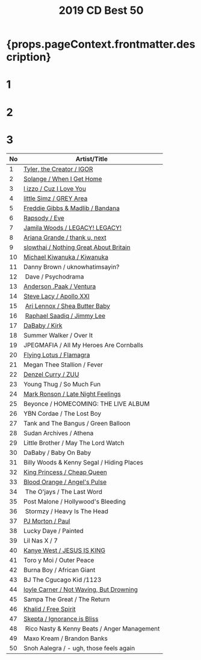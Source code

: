 ﻿---
title: 2019 CD Best 50
tabs: ['2019', '2018']
description: 2019 Black Music Best 50 by planet.ky
---


<h1> {props.pageContext.frontmatter.description} </h1>

<Row>

<Column colMd={4} colLg={4} noGutterMdLeft>
<h1>1</h1>
<Review1 />
</Column>
<Column colMd={4} colLg={4} noGutterMdLeft>
<h1>2</h1>
<Review2 /> 
</Column>
<Column colMd={4} colLg={4} noGutterMdLeft>
<h1>3</h1>
<Review3 /> 
</Column>

</Row>

| No | Artist/Title                                                                      | 
| -- | --------------------------------------------------------------------------------- | 
| 1  | [Tyler, the Creator / IGOR](http://planetky.com/tyler4.htm)                       |  
| 2  | [Solange / When I Get Home](http://planetky.com/solange4.htm)                     | 
| 3  | [l izzo / Cuz I Love You](http://planetky.com/lizzo1.htm)                         |
| 4  | [little Simz / GREY Area](http://planetky.com/littlesimz1.htm)                    |
| 5  | [Freddie Gibbs &amp; Madlib / Bandana](http://planetky.com/fgibbsandmadlib2.htm)  |
| 6  | [Rapsody / Eve](http://planetky.com/rapsody2.htm)                                 |
| 7  | [Jamila Woods / LEGACY! LEGACY!](http://planetky.com/jamilawoods2.htm)            |
| 8  | [Ariana Grande / thank u, next](http://planetky.com/arianagrande5.htm)            |
| 9  | [slowthai / Nothing Great About Britain](http://planetky.com/slowthai1.htm)       |
| 10 | [Michael Kiwanuka / Kiwanuka](http://planetky.com/mkiwanuka3.htm)                 |
| 11 | Danny Brown / uknowhatimsayin?                                                    |                
| 12 | Dave / Psychodrama                                                                |
| 13 | [Anderson .Paak / Ventura](http://planetky.com/andersonpaak4.htm)                 |
| 14 | [Steve Lacy / Apollo XXI](http://planetky.com/stevelacy1.htm)                     |
| 15 | [Ari Lennox / Shea Butter Baby](http://planetky.com/arilennox1.htm)               |
| 16 | [Raphael Saadiq / Jimmy Lee](http://planetky.com/rsaadiq6.htm)                    |
| 17 | [DaBaby / Kirk](http://planetky.com/dababy1.htm)                                  |
| 18 | Summer Walker / Over It                                                           |
| 19 | JPEGMAFIA / All My Heroes Are Cornballs                                           |
| 20 | [Flying Lotus / Flamagra](http://planetky.com/flyinglotus3.htm)                   |
| 21 | Megan Thee Stallion / Fever                                                       |
| 22 | [Denzel Curry / ZUU](http://planetky.com/denzelcurry1.htm)                        |
| 23 | Young Thug / So Much Fun                                                          |
| 24 | [Mark Ronson / Late Night Feelings](http://planetky.com/markronson2.htm)          |
| 25 | Beyonce / HOMECOMING: THE LIVE ALBUM                                              |
| 26 | YBN Cordae / The Lost Boy                                                         |
| 27 | Tank and The Bangus / Green Balloon                                               |
| 28 | Sudan Archives / Athena                                                           |
| 29 | Little Brother / May The Lord Watch                                               |
| 30 | DaBaby / Baby On Baby                                                             |
| 31 | Billy Woods &amp; Kenny Segal / Hiding Places                                     |
| 32 | [King Princess / Cheap Queen](http://planetky.com/kingprincess1.htm)              |
| 33 | [Blood Orange / Angel's Pulse](http://planetky.com/bloodorange4.htm)              |
| 34 | The O'jays / The Last Word                                                        |
| 35 | Post Malone / Hollywood's Bleeding                                                |
| 36 | Stormzy / Heavy Is The Head                                                       |
| 37 | [PJ Morton / Paul](http://planetky.com/pjmorton1.htm)                             |
| 38 | Lucky Daye / Painted                                                              |
| 39 | Lil Nas X / 7                                                                     |
| 40 | [Kanye West / JESUS IS KING](http://planetky.com/kanyewest10.htm)                 |
| 41 | Toro y Moi / Outer Peace                                                          |
| 42 | Burna Boy / African Giant                                                         |
| 43 | BJ The Cgucago Kid /1123                                                          |
| 44 | [loyle Carner / Not Waving, But Drowning](http://planetky.com/loylecarner2.htm)   |
| 45 | Sampa The Great / The Return                                                      |
| 46 | [Khalid / Free Spirit](http://planetky.com/khalid2.htm)                           |
| 47 | [Skepta / Ignorance is Bliss](http://planetky.com/skepta1.htm)                    |
| 48 | Rico Nasty &amp; Kenny Beats / Anger Management                                   |
| 49 | Maxo Kream / Brandon Banks                                                        |
| 50 | Snoh Aalegra / - ugh, those feels again                                           |
